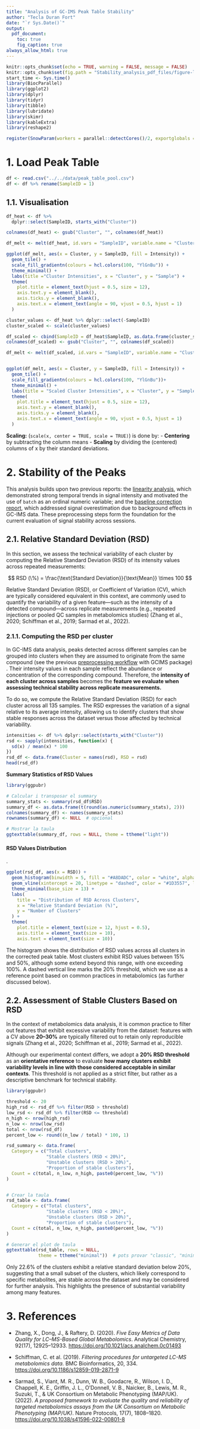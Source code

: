 ```yaml
---
title: "Analysis of GC-IMS Peak Table Stability"
author: "Tecla Duran Fort"
date: "`r Sys.Date()`"
output:
  pdf_document:
    toc: true
    fig_caption: true
always_allow_html: true
---
```


```r
knitr::opts_chunk$set(echo = TRUE, warning = FALSE, message = FALSE)
knitr::opts_chunk$set(fig.path = "Stability_analysis_pdf_files/figure-latex/")
start_time <- Sys.time()
library(BiocParallel)
library(ggplot2)
library(dplyr)
library(tidyr)
library(tibble)
library(lubridate)
library(skimr)
library(kableExtra)
library(reshape2)
```

```r
register(SnowParam(workers = parallel::detectCores()/2, exportglobals = FALSE), default = TRUE)
```

\newpage

# 1. Load Peak Table

```r
df <- read.csv("../../data/peak_table_pool.csv")
df <- df %>% rename(SampleID = 1)
```

## 1.1. Visualisation

```r
df_heat <- df %>%
  dplyr::select(SampleID, starts_with("Cluster"))

colnames(df_heat) <- gsub("Cluster", "", colnames(df_heat))

df_melt <- melt(df_heat, id.vars = "SampleID", variable.name = "Cluster", value.name = "Intensity")

ggplot(df_melt, aes(x = Cluster, y = SampleID, fill = Intensity)) +
  geom_tile() +
  scale_fill_gradientn(colours = hcl.colors(100, "YlGnBu")) +
  theme_minimal() +
  labs(title ="Cluster Intensities", x = "Cluster", y = "Sample") +
  theme(
    plot.title = element_text(hjust = 0.5, size = 12),
    axis.text.y = element_blank(),
    axis.ticks.y = element_blank(),
    axis.text.x = element_text(angle = 90, vjust = 0.5, hjust = 1)
  )

```

```r
cluster_values <- df_heat %>% dplyr::select(-SampleID)
cluster_scaled <- scale(cluster_values)

df_scaled <- cbind(SampleID = df_heat$SampleID, as.data.frame(cluster_scaled))
colnames(df_scaled) <- gsub("Cluster", "", colnames(df_scaled))

df_melt <- melt(df_scaled, id.vars = "SampleID", variable.name = "Cluster", value.name = "Intensity")


ggplot(df_melt, aes(x = Cluster, y = SampleID, fill = Intensity)) +
  geom_tile() +
  scale_fill_gradientn(colours = hcl.colors(100, "YlGnBu"))+
  theme_minimal() +
  labs(title = "Scaled Cluster Intensities", x = "Cluster", y = "Sample") +
  theme(
    plot.title = element_text(hjust = 0.5, size = 12), 
    axis.text.y = element_blank(),
    axis.ticks.y = element_blank(),
    axis.text.x = element_text(angle = 90, vjust = 0.5, hjust = 1)
  )
```

**Scaling:** (`scale(x, center = TRUE, scale = TRUE)`) is done by: - **Centering** by subtracting the column means - **Scaling** by dividing the (centered) columns of x by their standard deviations.

\newpage

# 2. Stability of the Peaks

This analysis builds upon two previous reports: the [linearity analysis](https://github.com/tecladuran/gcims-workflows/blob/main/docs/linearity_report.md), which demonstrated strong temporal trends in signal intensity and motivated the use of `batch` as an ordinal numeric variable; and the [baseline correction report](https://github.com/tecladuran/gcims-workflows/blob/main/docs/baseline_correction.pdf), which addressed signal overestimation due to background effects in GC-IMS data. These preprocessing steps form the foundation for the current evaluation of signal stability across sessions.

## 2.1. Relative Standard Deviation (RSD)

In this section, we assess the technical variability of each cluster by computing the Relative Standard Deviation (RSD) of its intensity values across repeated measurements:

$$
RSD (\%) = \frac{\text{Standard Deviation}}{\text{Mean}} \times 100
$$

Relative Standard Deviation (RSD), or Coefficient of Variation (CV), which are typically considered equivalent in this context, are commonly used to quantify the variability of a given feature---such as the intensity of a detected compound---across replicate measurements (e.g., repeated injections or pooled QC samples in metabolomics studies) (Zhang et al., 2020; Schiffman et al., 2019; Sarmad et al., 2022).

### 2.1.1. Computing the RSD per cluster

In GC-IMS data analysis, peaks detected across different samples can be grouped into clusters when they are assumed to originate from the same compound (see the previous [preprocessing workflow](https://github.com/tecladuran/gcims-workflows/blob/80be09c30e45e30f9927c6f2b151663f54e35963/docs/Full_workflow.md) with GCIMS package) . Their intensity values in each sample reflect the abundance or concentration of the corresponding compound. Therefore, the **intensity of each cluster across samples** becomes the **feature we evaluate when assessing technical stability across replicate measurements.**

To do so, we compute the Relative Standard Deviation (RSD) for each cluster across all 135 samples. The RSD expresses the variation of a signal relative to its average intensity, allowing us to identify clusters that show stable responses across the dataset versus those affected by technical variability.

```r
intensities <- df %>% dplyr::select(starts_with("Cluster"))
rsd <- sapply(intensities, function(x) {
  sd(x) / mean(x) * 100
})
rsd_df <- data.frame(Cluster = names(rsd), RSD = rsd)
head(rsd_df)
```

\vspace{1cm}

**Summary Statistics of RSD Values**

```r
library(ggpubr)

# Calcular i transposar el summary
summary_stats <- summary(rsd_df$RSD)
summary_df <- as.data.frame(t(round(as.numeric(summary_stats), 2)))
colnames(summary_df) <- names(summary_stats)
rownames(summary_df) <- NULL  # opcional

# Mostrar la taula
ggtexttable(summary_df, rows = NULL, theme = ttheme("light"))
```

\newpage

#### RSD Values Distribution

.

```r
ggplot(rsd_df, aes(x = RSD)) +
  geom_histogram(binwidth = 5, fill = "#A8DADC", color = "white", alpha = 0.9, boundary = 0) +
  geom_vline(xintercept = 20, linetype = "dashed", color = "#1D3557", linewidth = 1) +
  theme_minimal(base_size = 13) +
  labs(
    title = "Distribution of RSD Across Clusters",
    x = "Relative Standard Deviation (%)",
    y = "Number of Clusters"
  ) +
  theme(
    plot.title = element_text(size = 12, hjust = 0.5),
    axis.title = element_text(size = 10),
    axis.text = element_text(size = 10))
```

The histogram shows the distribution of RSD values across all clusters in the corrected peak table. Most clusters exhibit RSD values between 15% and 50%, although some extend beyond this range, with one exceeding 100%. A dashed vertical line marks the 20% threshold, which we use as a reference point based on common practices in metabolomics (as further discussed below).

## 2.2. Assessment of Stable Clusters Based on RSD

In the context of metabolomics data analysis, it is common practice to filter out features that exhibit excessive variability from the dataset: features with a CV above **20--30%** are typically filtered out to retain only reproducible signals (Zhang et al., 2020; Schiffman et al., 2019; Sarmad et al., 2022).

Although our experimental context differs, we adopt a **20% RSD threshold** as an **orientative reference** to evaluate **how many clusters exhibit variability levels in line with those considered acceptable in similar contexts**. This threshold is not applied as a strict filter, but rather as a descriptive benchmark for technical stability.

```r
library(ggpubr)

threshold <- 20
high_rsd <- rsd_df %>% filter(RSD > threshold)
low_rsd <- rsd_df %>% filter(RSD <= threshold)
n_high <- nrow(high_rsd)
n_low <- nrow(low_rsd)
total <- nrow(rsd_df)
percent_low <- round((n_low / total) * 100, 1)

rsd_summary <- data.frame(
  Category = c("Total clusters", 
               "Stable clusters (RSD < 20%)", 
               "Unstable clusters (RSD > 20%)", 
               "Proportion of stable clusters"),
  Count = c(total, n_low, n_high, paste0(percent_low, "%"))
)


# Crear la taula
rsd_table <- data.frame(
  Category = c("Total clusters", 
               "Stable clusters (RSD < 20%)", 
               "Unstable clusters (RSD > 20%)", 
               "Proportion of stable clusters"),
  Count = c(total, n_low, n_high, paste0(percent_low, "%"))
)

# Generar el plot de taula
ggtexttable(rsd_table, rows = NULL,
            theme = ttheme("minimal"))  # pots provar "classic", "minimal", etc.
```

Only 22.6% of the clusters exhibit a relative standard deviation below 20%, suggesting that a small subset of the clusters, which likely correspond to specific metabolites, are stable across the dataset and may be considered for further analysis. This highlights the presence of substantial variability among many features.

# 3. References

-   Zhang, X., Dong, J., & Raftery, D. (2020). *Five Easy Metrics of Data Quality for LC--MS-Based Global Metabolomics*. Analytical Chemistry, 92(17), 12925--12933. <https://doi.org/10.1021/acs.analchem.0c01493>

-   Schiffman, C. et al. (2019). *Filtering procedures for untargeted LC-MS metabolomics data.* BMC Bioinformatics, 20, 334. <https://doi.org/10.1186/s12859-019-2871-9>

-   Sarmad, S., Viant, M. R., Dunn, W. B., Goodacre, R., Wilson, I. D., Chappell, K. E., Griffin, J. L., O'Donnell, V. B., Naicker, B., Lewis, M. R., Suzuki, T., & UK Consortium on Metabolic Phenotyping (MAP/UK). (2022). *A proposed framework to evaluate the quality and reliability of targeted metabolomics assays from the UK Consortium on Metabolic Phenotyping (MAP/UK)*. Nature Protocols, 17(7), 1808--1820. <https://doi.org/10.1038/s41596-022-00801-8>
